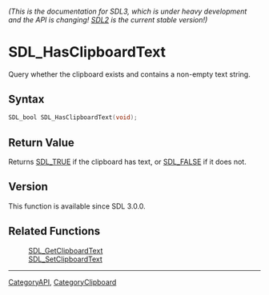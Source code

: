 ====== (This is the documentation for SDL3, which is under heavy development and the API is changing! [https://wiki.libsdl.org/ SDL2] is the current stable version!) ======
= SDL_HasClipboardText =

Query whether the clipboard exists and contains a non-empty text string.

== Syntax ==

<syntaxhighlight lang='c'>
SDL_bool SDL_HasClipboardText(void);
</syntaxhighlight>

== Return Value ==

Returns [[SDL_TRUE]] if the clipboard has text, or [[SDL_FALSE]] if it does
not.

== Version ==

This function is available since SDL 3.0.0.

== Related Functions ==

:[[SDL_GetClipboardText]]
:[[SDL_SetClipboardText]]

----
[[CategoryAPI]], [[CategoryClipboard]]


